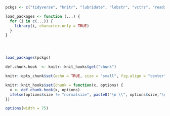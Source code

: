 ```r
pckgs <- c("tidyverse", "knitr", "lubridate", "lobstr", "vctrs", "readxl", "haven", "SAScii", "nycflights13", "glue", "RcppRoll")

load_packages <- function (...) {
  for (i in c(...)) {
    library(i, character.only = TRUE)
  }
}




load_packages(pckgs)

def.chunk.hook  <- knitr::knit_hooks$get("chunk")

knitr::opts_chunk$set(echo = TRUE, size = "small", fig.align = "center", dev = "ragg_png", fig.width = 6.5, fig.height = 4.5)

knitr::knit_hooks$set(chunk = function(x, options) {
  x <- def.chunk.hook(x, options)
  ifelse(options$size != "normalsize", paste0("\n \\", options$size,"\n\n", x, "\n\n \\normalsize"), x)
})

options(width = 75)
```